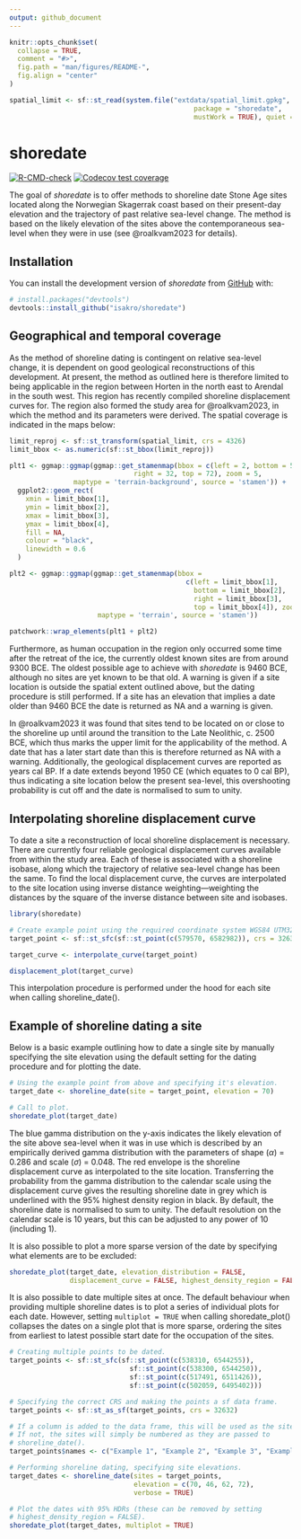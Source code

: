 ```yaml
---
output: github_document
---
```


<!-- README.md is generated from README.Rmd. Please edit that file -->

```r
knitr::opts_chunk$set(
  collapse = TRUE,
  comment = "#>",
  fig.path = "man/figures/README-",
  fig.align = "center"
)
```

```r
spatial_limit <- sf::st_read(system.file("extdata/spatial_limit.gpkg",
                                              package = "shoredate",
                                              mustWork = TRUE), quiet = TRUE)
```

# shoredate

<!-- badges: start -->
[![R-CMD-check](https://github.com/isakro/shoredate/actions/workflows/R-CMD-check.yaml/badge.svg)](https://github.com/isakro/shoredate/actions/workflows/R-CMD-check.yaml)
[![Codecov test coverage](https://codecov.io/gh/isakro/shoredate/branch/master/graph/badge.svg)](https://app.codecov.io/gh/isakro/shoredate?branch=master)
<!-- badges: end -->

The goal of *shoredate* is to offer methods to shoreline date Stone Age sites located along the Norwegian Skagerrak coast based on their present-day elevation and the trajectory of past relative sea-level change. The method is based on the likely elevation of the sites above the contemporaneous sea-level when they were in use (see @roalkvam2023 for details).

## Installation

You can install the development version of *shoredate* from [GitHub](https://github.com/isakro/shoredate) with:

```r
# install.packages("devtools")
devtools::install_github("isakro/shoredate")
```

## Geographical and temporal coverage

As the method of shoreline dating is contingent on relative sea-level change, it is dependent on good geological reconstructions of this development. At present, the method as outlined here is therefore limited to being applicable in the region between Horten in the north east to Arendal in the south west. This region has recently compiled shoreline displacement curves for. The region also formed the study area for @roalkvam2023, in which the method and its parameters were derived. The spatial coverage is indicated in the maps below:

```r

limit_reproj <- sf::st_transform(spatial_limit, crs = 4326)
limit_bbox <- as.numeric(sf::st_bbox(limit_reproj))

plt1 <- ggmap::ggmap(ggmap::get_stamenmap(bbox = c(left = 2, bottom = 54,
                               right = 32, top = 72), zoom = 5,
                maptype = 'terrain-background', source = 'stamen')) +
  ggplot2::geom_rect(
    xmin = limit_bbox[1],
    ymin = limit_bbox[2],
    xmax = limit_bbox[3],
    ymax = limit_bbox[4],
    fill = NA, 
    colour = "black",
    linewidth = 0.6
  )

plt2 <- ggmap::ggmap(ggmap::get_stamenmap(bbox = 
                                            c(left = limit_bbox[1],
                                              bottom = limit_bbox[2],
                                              right = limit_bbox[3],
                                              top = limit_bbox[4]), zoom = 8,
                      maptype = 'terrain', source = 'stamen'))

patchwork::wrap_elements(plt1 + plt2)
```

Furthermore, as human occupation in the region only occurred some time after the retreat of the ice, the currently oldest known sites are from around 9300 BCE. The oldest possible age to achieve with *shoredate* is 9460 BCE, although no sites are yet known to be that old. A warning is given if a site location is outside the spatial extent outlined above, but the dating procedure is still performed. If a site has an elevation that implies a date older than 9460 BCE the date is returned as NA and a warning is given. 

In @roalkvam2023 it was found that sites tend to be located on or close to the shoreline up until around the transition to the Late Neolithic, c. 2500 BCE, which thus marks the upper limit for the applicability of the method. A date that has a later start date than this is therefore returned as NA with a warning. Additionally, the geological displacement curves are reported as years cal BP. If a date extends beyond 1950 CE (which equates to 0 cal BP), thus indicating a site location below the present sea-level, this overshooting probability is cut off and the date is normalised to sum to unity. 

## Interpolating shoreline displacement curve

To date a site a reconstruction of local shoreline displacement is necessary. There are currently four reliable geological displacement curves available from within the study area. Each of these is associated with a shoreline isobase, along which the trajectory of relative sea-level change has been the same. To find the local displacement curve, the curves are interpolated to the site location using inverse distance weighting---weighting the distances by the square of the inverse distance between site and isobases.

```r
library(shoredate)

# Create example point using the required coordinate system WGS84 UTM32N (EPSG: 32632).
target_point <- sf::st_sfc(sf::st_point(c(579570, 6582982)), crs = 32632)

target_curve <- interpolate_curve(target_point)

displacement_plot(target_curve)
```

This interpolation procedure is performed under the hood for each site when calling shoreline_date().

## Example of shoreline dating a site

Below is a basic example outlining how to date a single site by manually specifying the site elevation using the default setting for the dating procedure and for plotting the date.

```r
# Using the example point from above and specifying it's elevation.
target_date <- shoreline_date(site = target_point, elevation = 70)

# Call to plot.
shoredate_plot(target_date)
```

The blue gamma distribution on the y-axis indicates the likely elevation of the site above sea-level when it was in use which is described by an empirically derived gamma distribution with the parameters of shape ($\alpha$) = 0.286 and scale ($\sigma$) = 0.048. The red envelope is the shoreline displacement curve as interpolated to the site location. Transferring the probability from the gamma distribution to the calendar scale using the displacement curve gives the resulting shoreline date in grey which is underlined with the 95% highest density region in black. By default, the shoreline date is normalised to sum to unity. The default resolution on the calendar scale is 10 years, but this can be adjusted to any power of 10 (including 1).

It is also possible to plot a more sparse version of the date by specifying what elements are to be excluded:

```r
shoredate_plot(target_date, elevation_distribution = FALSE, 
               displacement_curve = FALSE, highest_density_region = FALSE)
```


It is also possible to date multiple sites at once. The default behaviour when providing multiple shoreline dates is to plot a series of individual plots for each date. However, setting `multiplot = TRUE` when calling shoredate_plot() collapses the dates on a single plot that is more sparse, ordering the sites from earliest to latest possible start date for the occupation of the sites. 
```r
# Creating multiple points to be dated.
target_points <- sf::st_sfc(sf::st_point(c(538310, 6544255)),
                              sf::st_point(c(538300, 6544250)),
                              sf::st_point(c(517491, 6511426)),
                              sf::st_point(c(502059, 6495402)))

# Specifying the correct CRS and making the points a sf data frame.
target_points <- sf::st_as_sf(target_points, crs = 32632)

# If a column is added to the data frame, this will be used as the site names.
# If not, the sites will simply be numbered as they are passed to
# shoreline_date().
target_points$names <- c("Example 1", "Example 2", "Example 3", "Example 4")

# Performing shoreline dating, specifying site elevations. 
target_dates <- shoreline_date(sites = target_points, 
                               elevation = c(70, 46, 62, 72),
                               verbose = TRUE)

# Plot the dates with 95% HDRs (these can be removed by setting 
# highest_density_region = FALSE).
shoredate_plot(target_dates, multiplot = TRUE)

```

